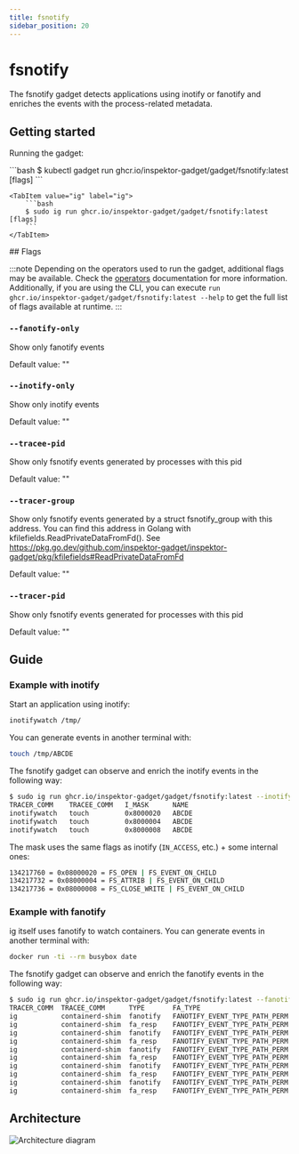 ```yaml
---
title: fsnotify
sidebar_position: 20
---
```



# fsnotify

The fsnotify gadget detects applications using inotify or fanotify and enriches the events with the process-related metadata.

## Getting started

Running the gadget:

<Tabs groupId="env">
    <TabItem value="kubectl-gadget" label="kubectl gadget">
        ```bash
        $ kubectl gadget run ghcr.io/inspektor-gadget/gadget/fsnotify:latest [flags]
        ```
    </TabItem>

    <TabItem value="ig" label="ig">
        ```bash
        $ sudo ig run ghcr.io/inspektor-gadget/gadget/fsnotify:latest [flags]
        ```
    </TabItem>
</Tabs>
## Flags

:::note
Depending on the operators used to run the gadget, additional flags may be available.
Check the [operators](../reference/operators) documentation for more information.
Additionally, if you are using the CLI, you can execute `run ghcr.io/inspektor-gadget/gadget/fsnotify:latest --help` to get the full list of flags available at runtime.
:::

### `--fanotify-only`

Show only fanotify events

Default value: ""

### `--inotify-only`

Show only inotify events

Default value: ""

### `--tracee-pid`

Show only fsnotify events generated by processes with this pid

Default value: ""

### `--tracer-group`

Show only fsnotify events generated by a struct fsnotify_group with this address. You can find this address in Golang with kfilefields.ReadPrivateDataFromFd(). See https://pkg.go.dev/github.com/inspektor-gadget/inspektor-gadget/pkg/kfilefields#ReadPrivateDataFromFd

Default value: ""

### `--tracer-pid`

Show only fsnotify events generated for processes with this pid

Default value: ""

## Guide

### Example with inotify

Start an application using inotify:
```bash
inotifywatch /tmp/
```

You can generate events in another terminal with:
```bash
touch /tmp/ABCDE
```

The fsnotify gadget can observe and enrich the inotify events in the following way:
```bash
$ sudo ig run ghcr.io/inspektor-gadget/gadget/fsnotify:latest --inotify-only --fields=tracer_comm,tracee_comm,i_mask,name
TRACER_COMM    TRACEE_COMM   I_MASK      NAME
inotifywatch   touch         0x8000020   ABCDE
inotifywatch   touch         0x8000004   ABCDE
inotifywatch   touch         0x8000008   ABCDE
```

The mask uses the same flags as inotify (`IN_ACCESS`, etc.) + some internal ones:
```bash
134217760 = 0x08000020 = FS_OPEN | FS_EVENT_ON_CHILD
134217732 = 0x08000004 = FS_ATTRIB | FS_EVENT_ON_CHILD
134217736 = 0x08000008 = FS_CLOSE_WRITE | FS_EVENT_ON_CHILD
```

### Example with fanotify

ig itself uses fanotify to watch containers. You can generate events in another terminal with:
```bash
docker run -ti --rm busybox date
```

The fsnotify gadget can observe and enrich the fanotify events in the following way:
```bash
$ sudo ig run ghcr.io/inspektor-gadget/gadget/fsnotify:latest --fanotify-only --fields=tracer_comm,tracee_comm,type,fa_type,fa_response,name
TRACER_COMM  TRACEE_COMM      TYPE       FA_TYPE                         FA_RESPONSE   NAME
ig           containerd-shim  fanotify   FANOTIFY_EVENT_TYPE_PATH_PERM   na            /usr/bin/runc
ig           containerd-shim  fa_resp    FANOTIFY_EVENT_TYPE_PATH_PERM   allow         /usr/bin/runc
ig           containerd-shim  fanotify   FANOTIFY_EVENT_TYPE_PATH_PERM   na            /run/containerd/io.containerd.runtime.v2.task/mob…
ig           containerd-shim  fa_resp    FANOTIFY_EVENT_TYPE_PATH_PERM   allow         /run/containerd/io.containerd.runtime.v2.task/mob…
ig           containerd-shim  fanotify   FANOTIFY_EVENT_TYPE_PATH_PERM   na            /usr/bin/runc
ig           containerd-shim  fa_resp    FANOTIFY_EVENT_TYPE_PATH_PERM   allow         /usr/bin/runc
ig           containerd-shim  fanotify   FANOTIFY_EVENT_TYPE_PATH_PERM   na            /usr/bin/runc
ig           containerd-shim  fa_resp    FANOTIFY_EVENT_TYPE_PATH_PERM   allow         /usr/bin/runc
ig           containerd-shim  fanotify   FANOTIFY_EVENT_TYPE_PATH_PERM   na            /usr/bin/runc
ig           containerd-shim  fa_resp    FANOTIFY_EVENT_TYPE_PATH_PERM   allow         /usr/bin/runc
```

## Architecture

![Architecture diagram](fsnotify-architecture.svg)
